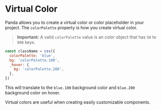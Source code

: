# Virtual Color

Panda allows you to create a virtual color or color placeholder in your project. The `colorPalette` property is how you
create virtual color.

> **Important:** A valid `colorPalette` value is an color object that has `50` to `900` keys.

```js
const className = css({
  colorPalette: 'blue',
  bg: 'colorPalette.100',
  _hover: {
    bg: 'colorPalette.200',
  },
})
```

This will translate to the `blue.100` background color and `blue.200` background color on hover.

Virtual colors are useful when creating easily customizable components.
